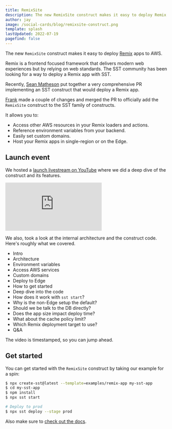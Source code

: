 ```yaml
---
title: RemixSite
description: The new RemixSite construct makes it easy to deploy Remix apps to AWS.
author: jay
image: /social-cards/blog/remixsite-construct.png
template: splash
lastUpdated: 2022-07-19
pagefind: false
---
```


The new `RemixSite` construct makes it easy to deploy [Remix](https://remix.run) apps to AWS.

Remix is a frontend focused framework that delivers modern web experiences but by relying on web standards. The SST community has been looking for a way to deploy a Remix app with SST.

Recently, [Sean Matheson](https://twitter.com/controlplusb) put together a very comprehensive PR implementing an SST construct that would deploy a Remix app.

[Frank](https://twitter.com/fanjiewang) made a couple of changes and merged the PR to officially add the `RemixSite` construct to the SST family of constructs.

It allows you to:

- Access other AWS resources in your Remix loaders and actions.
- Reference environment variables from your backend.
- Easily set custom domains.
- Host your Remix apps in single-region or on the Edge.

## Launch event

We hosted a [launch livestream on YouTube](https://www.youtube.com/watch?v=ZBbRZTTCwvU) where we did a deep dive of the construct and its features.

<div class="youtube-container">
  <iframe src="https://www.youtube-nocookie.com/embed/ZBbRZTTCwvU" frameborder="0" allow="accelerometer; autoplay; clipboard-write; encrypted-media; gyroscope; picture-in-picture" allowfullscreen></iframe>
</div>

We also, took a look at the internal architecture and the construct code. Here's roughly what we covered.

- Intro
- Architecture
- Environment variables
- Access AWS services
- Custom domains
- Deploy to Edge
- How to get started
- Deep dive into the code
- How does it work with `sst start`?
- Why is the non-Edge setup the default?
- Should we be talk to the DB directly?
- Does the app size impact deploy time?
- What about the cache policy limit?
- Which Remix deployment target to use?
- Q&A

The video is timestamped, so you can jump ahead.

## Get started

You can get started with the `RemixSite` construct by taking our example for a spin:

``` bash
$ npx create-sst@latest --template=examples/remix-app my-sst-app
$ cd my-sst-app
$ npm install
$ npx sst start

# Deploy to prod
$ npx sst deploy --stage prod
```

Also make sure to [check out the docs](/docs/).
